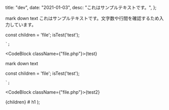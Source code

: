 
  title: "dev",
  date: "2021-01-03",
  desc: "これはサンプルテキストです。",
};

mark down text
これはサンプルテキストです。文字数や行間を確認するため入力しています。

const children = 'file';
isTest('test');
<?php
echo 'sttt';
?>
    `;

<CodeBlock className={"file.php"}>{test}</CodeBlock>

mark down text

const children = 'file';
isTest('test');
<?php
echo 'sttt';
?>
    `;

<CodeBlock className={"file.php"}>{test2}</CodeBlock>

  <Layout meta={meta}>
    {children}
    <ContentBlock># h1</ContentBlock>
  </Layout>
);
